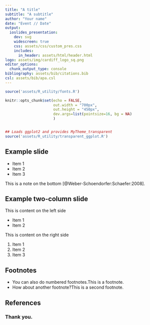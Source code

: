 ```yaml
---
title: "A title"
subtitle: "A subtitle"
author: "Your name" 
date: "Event // Date"
output: 
  ioslides_presentation:
    dev: svg
    widescreen: true
    css: assets/css/custom_pres.css
    includes:
      in_header: assets/html/header.html
logo: assets/img/cardiff_logo_sq.png
editor_options: 
  chunk_output_type: console
bibliography: assets/bib/citations.bib
csl: assets/bib/apa.csl
---
```


```r
source('assets/R_utility/fonts.R')
```

```r
knitr::opts_chunk$set(echo = FALSE,
                      out.width = "700px",
                      out.height = "450px",
                      dev.args=list(pointsize=16, bg = NA)
                      )


## Loads ggplot2 and provides MyTheme_transparent 
source('assets/R_utility/transparent_ggplot.R')

```

## Example slide

* Item 1
* Item 2
* Item 3


<div class="bottomnote">
This is a note on the bottom [@Weber-Schoendorfer:Schaefer:2008].
</div>


## Example two-column slide {.columns-2 .smaller}

This is content on the left side

* Item 1
* Item 2

<p class="forceBreak"></p>

This is content on the right side

1. Item 1
2. Item 2
3. Item 3

## Footnotes

* You can also do numbered footnotes.<footnote>This is a footnote.</footnote>
* How about another footnote?<footnote>This is a second footnote.</footnote>

## References {.nopagenumberincrement .smaller}

### Thank you.

